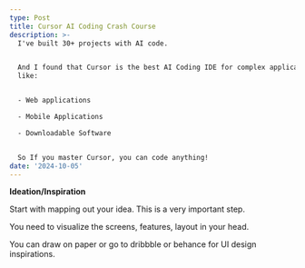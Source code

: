 ```yaml
---
type: Post
title: Cursor AI Coding Crash Course
description: >-
  I've built 30+ projects with AI code. 


  And I found that Cursor is the best AI Coding IDE for complex applications
  like:


  - Web applications

  - Mobile Applications

  - Downloadable Software


  So If you master Cursor, you can code anything!
date: '2024-10-05'
---
```

**Ideation/Inspiration**

Start with mapping out your idea. This is a very important step.

You need to visualize the screens, features, layout in your head.

You can draw on paper or go to dribbble or behance for UI design inspirations.[
](https://x.com/cj_zZZz/status/1878121221448995297/photo/1)
